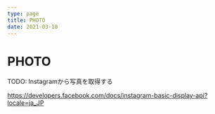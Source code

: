 ```yaml
---
type: page
title: PHOTO
date: 2021-03-18
---
```


# PHOTO

TODO: Instagramから写真を取得する

https://developers.facebook.com/docs/instagram-basic-display-api?locale=ja_JP
